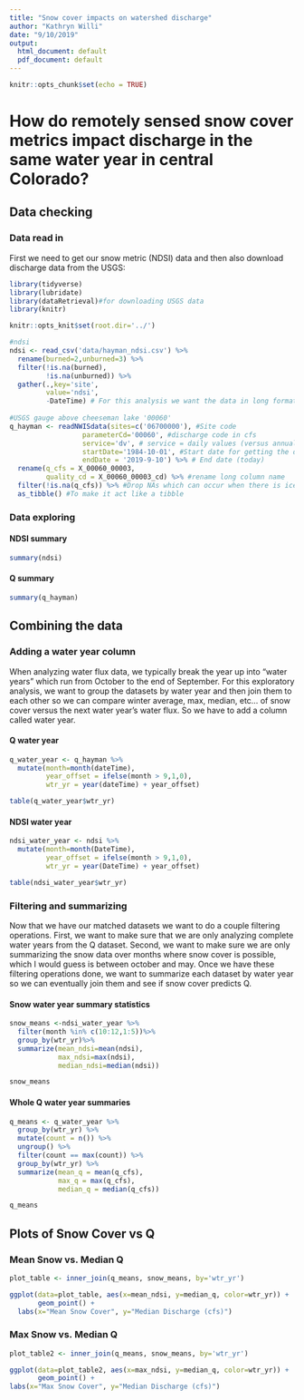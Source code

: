 ```yaml
---
title: "Snow cover impacts on watershed discharge"
author: "Kathryn Willi"
date: "9/10/2019"
output:
  html_document: default
  pdf_document: default
---
```

```r
knitr::opts_chunk$set(echo = TRUE)
```
# How do remotely sensed snow cover metrics impact discharge in the same water year in central Colorado?


## Data checking


### Data read in 


First we need to get our snow metric (NDSI) data and then also download discharge data from the USGS:

```r
library(tidyverse) 
library(lubridate)
library(dataRetrieval)#for downloading USGS data
library(knitr)

knitr::opts_knit$set(root.dir='../')
```

```r

#ndsi 
ndsi <- read_csv('data/hayman_ndsi.csv') %>%
  rename(burned=2,unburned=3) %>%
  filter(!is.na(burned),
         !is.na(unburned)) %>%
  gather(.,key='site',
         value='ndsi',
         -DateTime) # For this analysis we want the data in long format
  
#USGS gauge above cheeseman lake '00060'
q_hayman <- readNWISdata(sites=c('06700000'), #Site code 
                  parameterCd='00060', #discharge code in cfs
                  service='dv', # service = daily values (versus annual)
                  startDate='1984-10-01', #Start date for getting the data
                  endDate = '2019-9-10') %>% # End date (today) 
  rename(q_cfs = X_00060_00003,
         quality_cd = X_00060_00003_cd) %>% #rename long column name
  filter(!is.na(q_cfs)) %>% #Drop NAs which can occur when there is ice or sensor breaks
  as_tibble() #To make it act like a tibble

```

### Data exploring


#### NDSI summary

``` r
summary(ndsi)
```

#### Q summary

``` r
summary(q_hayman)
```


## Combining the data


### Adding a water year column


When analyzing water flux data, we typically break the year up into “water years” which run from October to the end of September. For this exploratory analysis, we want to group the datasets by water year and then join them to each other so we can compare winter average, max, median, etc… of snow cover versus the next water year’s water flux. So we have to add a column called water year.

#### Q water year

```r
q_water_year <- q_hayman %>%
  mutate(month=month(dateTime),
         year_offset = ifelse(month > 9,1,0),
         wtr_yr = year(dateTime) + year_offset)

table(q_water_year$wtr_yr)
```


#### NDSI water year

```r
ndsi_water_year <- ndsi %>%
  mutate(month=month(DateTime),
         year_offset = ifelse(month > 9,1,0),
         wtr_yr = year(DateTime) + year_offset)

table(ndsi_water_year$wtr_yr)
```

### Filtering and summarizing

Now that we have our matched datasets we want to do a couple filtering operations. First, we want to make sure that we are only analyzing complete water years from the Q dataset. Second, we want to make sure we are only summarizing the snow data over months where snow cover is possible, which I would guess is between october and may. Once we have these filtering operations done, we want to summarize each dataset by water year so we can eventually join them and see if snow cover predicts Q.

#### Snow water year summary statistics

```r
snow_means <-ndsi_water_year %>%
  filter(month %in% c(10:12,1:5))%>%
  group_by(wtr_yr)%>%
  summarize(mean_ndsi=mean(ndsi),
            max_ndsi=max(ndsi),
            median_ndsi=median(ndsi))

snow_means
```

#### Whole Q water year summaries

```r
q_means <- q_water_year %>%
  group_by(wtr_yr) %>%
  mutate(count = n()) %>%
  ungroup() %>%
  filter(count == max(count)) %>%
  group_by(wtr_yr) %>%
  summarize(mean_q = mean(q_cfs),
            max_q = max(q_cfs),
            median_q = median(q_cfs))

q_means
```

## Plots of Snow Cover vs Q

### Mean Snow vs. Median Q

```r
plot_table <- inner_join(q_means, snow_means, by='wtr_yr')

ggplot(data=plot_table, aes(x=mean_ndsi, y=median_q, color=wtr_yr)) +
       geom_point() +
  labs(x="Mean Snow Cover", y="Median Discharge (cfs)")
```

### Max Snow vs. Median Q

```r
plot_table2 <- inner_join(q_means, snow_means, by='wtr_yr')

ggplot(data=plot_table2, aes(x=max_ndsi, y=median_q, color=wtr_yr)) +
       geom_point() +
labs(x="Max Snow Cover", y="Median Discharge (cfs)")
```


